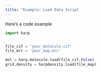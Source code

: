 ```yaml
---
title: "Example: Load Data Script
---
```


Here's a code example

``` python
import harp


file_cif = 'your_molecule.cif'
file_mrc = 'your_map.mrc'

mol = harp.molecule.load(file_cif,False)
grid,density = harpdensity.load(file_map)
```